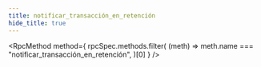 ```yaml
---
title: notificar_transacción_en_retención
hide_title: true
---
```



<RpcMethod
  method={
    rpcSpec.methods.filter(
      (meth) => meth.name === "notificar_transacción_en_retención",
    )[0]
  }
/>

